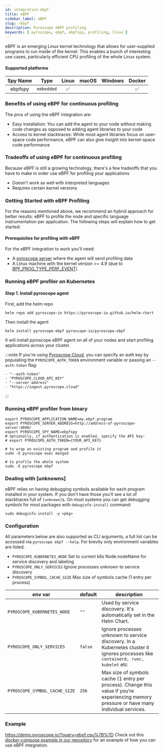```yaml
---
id: integration-ebpf
title: eBPF
sidebar_label: eBPF
slug: /ebpf
description: Pyroscope eBPF profiling
keywords: [ pyroscope, ebpf, ebpfspy, profiling, linux ]
---
```





eBPF is an emerging Linux kernel technology that allows for user-supplied programs to run inside of the kernel. This enables a bunch of interesting use cases, particularly efficient CPU profiling of the whole Linux system.

#### Supported platforms

| Spy Name     | Type         | Linux | macOS | Windows | Docker |
|:------------:|:------------:|:-----:|:-----:|:-------:|:------:|
| ebpfspy      | `embedded`   |   ✅  |       |         |   ✅   |

### Benefits of using eBPF for continuous profiling
The pros of using the eBPF integration are:
* Easy installation: You can add the agent to your node without making code changes as opposed to adding agent libraries to your code
* Access to kernel stacktraces: While most agent libraries focus on user-space code performance, eBPF can also give insight into kernel-space code performance

### Tradeoffs of using eBPF for continuous profiling
Because eBPF is still a growing technology, there's a few tradeoffs that you have to make in order use eBPF for profiling your applications
* Doesn't work as well with interpreted languages
* Requires certain kernel versions




### Getting Started with eBPF Profiling
For the reasons mentioned above, we recommend an hybrid approach for better results: eBPF to profile the node and specific language instrumentation per application. The following steps will explain how to get started:

#### Prerequisites for profiling with eBPF

For the eBPF integration to work you'll need:
* A [pyroscope server](https://pyroscope.io/docs/installing-pyroscope-overview/#step-1-install-pyroscope-server) where the agent will send profiling data
* A Linux machine with the kernel version >= 4.9 (due to [BPF_PROG_TYPE_PERF_EVENT](https://lkml.org/lkml/2016/9/1/831)).

### Running eBPF profiler on Kubernetes

#### Step 1. Install pyroscope agent

First, add the helm repo
```shell
helm repo add pyroscope-io https://pyroscope-io.github.io/helm-chart
```

Then install the agent
```shell
helm install pyroscope-ebpf pyroscope-io/pyroscope-ebpf
```

It will install pyroscope eBPF agent on all of your nodes and start profiling applications across your cluster.

:::note
If you're using [Pyroscope Cloud](https://pyroscope.cloud/), you can specify an auth key by populating the `PYROSCOPE_AUTH_TOKEN` environment variable or passing an `--auth-token` flag:
```
- "--auth-token"
- "PYROSCOPE_CLOUD_API_KEY"
- "--server-address"
- "https://ingest.pyroscope.cloud"
```
:::

### Running eBPF profiler from binary

```shell
export PYROSCOPE_APPLICATION_NAME=my.ebpf.program
export PYROSCOPE_SERVER_ADDRESS=http://address-of-pyroscope-server:4040/
export PYROSCOPE_SPY_NAME=ebpfspy
# optionally, if authentication is enabled, specify the API key:
# export PYROSCOPE_AUTH_TOKEN={YOUR_API_KEY}

# to wrap an existing program and profile it
sudo -E pyroscope exec mongod

# to profile the whole system
sudo -E pyroscope ebpf
```

### Dealing with [unknowns]

eBPF relies on having debugging symbols available for each program installed in your system. If you don't have those you'll see a lot of stacktraces full of `[unknown]`s. On most systems you can get debugging symbols for most packages with `debuginfo-install` command:

```shell
sudo debuginfo-install -y <pkg>
```

### Configuration

All parameters below are also supported as CLI arguments, a full list can be accessed via `pyroscope ebpf --help`. For brevity only environment variables are listed.

* `PYROSCOPE_KUBERNETES_NODE` Set to current k8s Node.nodeName for service discovery and labeling
* `PYROSCOPE_ONLY_SERVICES` Ignore processes unknown to service discovery
* `PYROSCOPE_SYMBOL_CACHE_SIZE` Max size of symbols cache (1 entry per process)

| env var                    | default                          | description                                    |
| -------------------------- | -------------------------------- | ---------------------------------------------- |
| `PYROSCOPE_KUBERNETES_NODE` | `""` | Used by service discovery. It's automatically set in the Helm Chart. |
| `PYROSCOPE_ONLY_SERVICES`     | `false`                             | Ignore processes unknown to service discovery. In a Kubernetes cluster it ignores processes like `containerd, runc, kubelet` etc | 
| `PYROSCOPE_SYMBOL_CACHE_SIZE` | `256`                          | Max size of symbols cache (1 entry per process). Change this value if you’re experiencing memory pressure or have many individual services. |

### Example

https://demo.pyroscope.io/?query=ebpf.cpu%7B%7D
Check out this [docker-compose example in our repository](https://github.com/pyroscope-io/pyroscope/blob/main/examples/ebpf) for an example of how you can use eBPF integration.




